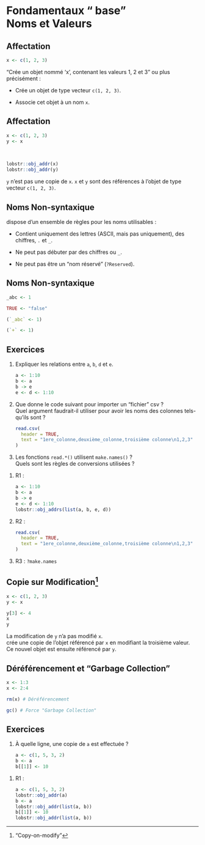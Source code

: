 # Fondamentaux "<i class="fab fa-r-project"></i> base"<br>Noms et Valeurs

## Affectation

```.r
x <- c(1, 2, 3)
```

"Crée un objet nommé 'x', contenant les valeurs 1, 2 et 3" ou plus précisément&nbsp;:

- Crée un objet de type vecteur `c(1, 2, 3)`.

- Associe cet objet à un nom `x`.

## Affectation

```r
x <- c(1, 2, 3)
y <- x
```

<br>

```r
lobstr::obj_addr(x)
lobstr::obj_addr(y)
```

`y` n'est pas une copie de `x`.
`x` et `y` sont des références à l'objet de type vecteur `c(1, 2, 3)`.

## Noms Non-syntaxique

<i class="fab fa-r-project"></i> dispose d'un ensemble de règles pour les noms utilisables&nbsp;:

- Contient uniquement des lettres (ASCII, mais pas uniquement), des chiffres, `.` et `_`.

- Ne peut pas débuter par des chiffres ou `_`.

- Ne peut pas être un "nom réservé" (`?Reserved`).

## Noms Non-syntaxique

```r
_abc <- 1
```

```r
TRUE <- "false"
```

```r
(`_abc` <- 1)
```

```r
(`+` <- 1)
```

## Exercices {.smaller}

1. Expliquer les relations entre `a`, `b`, `d` et `e`.

    ```.r
    a <- 1:10
    b <- a
    b -> e
    e <- d <- 1:10
    ```

2. Que donne le code suivant pour importer un "fichier" csv&nbsp;?  
    Quel argument faudrait-il utiliser pour avoir les noms des colonnes tels-qu'ils sont&nbsp;?

    ```.r
    read.csv(
      header = TRUE,
      text = "1ere_colonne,deuxième_colonne,troisième colonne\n1,2,3"
    )
    ```

3. Les fonctions `read.*()` utilisent `make.names()`&nbsp;?  
  Quels sont les règles de conversions utilisées&nbsp;?

::: {.notes .smaller}

1. R1 :

    ```.r
    a <- 1:10
    b <- a
    b -> e
    e <- d <- 1:10
    lobstr::obj_addrs(list(a, b, e, d))
    ```

2. R2 :

    ```.r
    read.csv(
      header = TRUE,
      text = "1ere_colonne,deuxième_colonne,troisième colonne\n1,2,3"
    )
    ```

3. R3 : `?make.names`

:::

## Copie sur Modification^["Copy-on-modify"]

```r
x <- c(1, 2, 3)
y <- x

y[3] <- 4
x
y
```

La modification de `y` n'a pas modifié `x`.  
<i class="fab fa-r-project"></i> crée une copie de l'objet référencé par `x` en modifiant la troisième valeur.  
Ce nouvel objet est ensuite référencé par `y`.

## Déréférencement et "Garbage Collection"

```r
x <- 1:3
x <- 2:4

rm(x) # Déréférencement

gc() # Force "Garbage Collection"
```

## Exercices

1. À quelle ligne, une copie de `a` est effectuée&nbsp;?

    ```.r
    a <- c(1, 5, 3, 2)
    b <- a
    b[[1]] <- 10
    ```

::: {.notes .smaller}

1. R1 :

    ```.r
    a <- c(1, 5, 3, 2)
    lobstr::obj_addr(a)
    b <- a
    lobstr::obj_addr(list(a, b))
    b[[1]] <- 10
    lobstr::obj_addr(list(a, b))
    ```

:::
